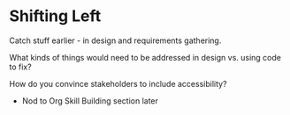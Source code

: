 # Shifting Left

Catch stuff earlier - in design and requirements gathering.

What kinds of things would need to be addressed in design vs. using code to fix?

How do you convince stakeholders to include accessibility?
- Nod to Org Skill Building section later